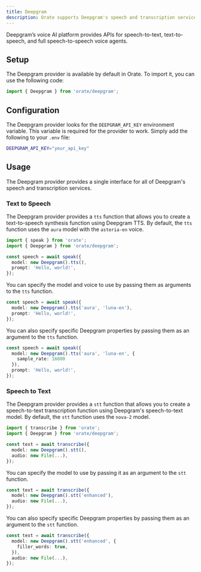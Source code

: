```yaml
---
title: Deepgram
description: Orate supports Deepgram's speech and transcription services.
---
```



Deepgram’s voice AI platform provides APIs for speech-to-text, text-to-speech, and full speech-to-speech voice agents.

## Setup

The Deepgram provider is available by default in Orate. To import it, you can use the following code:

```ts
import { Deepgram } from 'orate/deepgram';
```

## Configuration

The Deepgram provider looks for the `DEEPGRAM_API_KEY` environment variable. This variable is required for the provider to work. Simply add the following to your `.env` file:

```bash
DEEPGRAM_API_KEY="your_api_key"
```

## Usage

The Deepgram provider provides a single interface for all of Deepgram's speech and transcription services.

### Text to Speech

The Deepgram provider provides a `tts` function that allows you to create a text-to-speech synthesis function using Deepgram TTS. By default, the `tts` function uses the `aura` model with the `asteria-en` voice.

```ts
import { speak } from 'orate';
import { Deepgram } from 'orate/deepgram';

const speech = await speak({
  model: new Deepgram().tts(),
  prompt: 'Hello, world!',
});
```

You can specify the model and voice to use by passing them as arguments to the `tts` function.

```ts
const speech = await speak({
  model: new Deepgram().tts('aura', 'luna-en'),
  prompt: 'Hello, world!',
});
```

You can also specify specific Deepgram properties by passing them as an argument to the `tts` function.

```ts
const speech = await speak({
  model: new Deepgram().tts('aura', 'luna-en', {
    sample_rate: 16000
  }),
  prompt: 'Hello, world!',
});
```

### Speech to Text

The Deepgram provider provides a `stt` function that allows you to create a speech-to-text transcription function using Deepgram's speech-to-text model. By default, the `stt` function uses the `nova-2` model.

```ts
import { transcribe } from 'orate';
import { Deepgram } from 'orate/deepgram';

const text = await transcribe({
  model: new Deepgram().stt(),
  audio: new File(...),
});
```

You can specify the model to use by passing it as an argument to the `stt` function.

```ts
const text = await transcribe({
  model: new Deepgram().stt('enhanced'),
  audio: new File(...),
});
```

You can also specify specific Deepgram properties by passing them as an argument to the `stt` function.

```ts
const text = await transcribe({
  model: new Deepgram().stt('enhanced', {
    filler_words: true,
  }),
  audio: new File(...),
});
```
